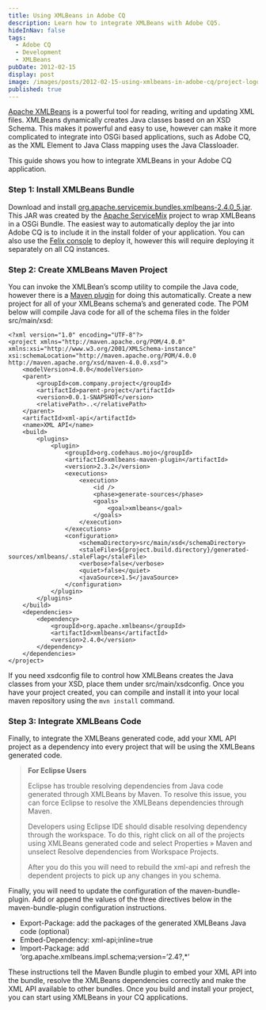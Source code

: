 ```yaml
---
title: Using XMLBeans in Adobe CQ
description: Learn how to integrate XMLBeans with Adobe CQ5.
hideInNav: false
tags:
  - Adobe CQ
  - Development
  - XMLBeans
pubDate: 2012-02-15
display: post
image: /images/posts/2012-02-15-using-xmlbeans-in-adobe-cq/project-logo.gif
published: true
---
```


[Apache XMLBeans](http://xmlbeans.apache.org/) is a powerful tool for reading, writing and updating XML files. XMLBeans dynamically creates Java classes based on an XSD Schema. This makes it powerful and easy to use, however can make it more complicated to integrate into OSGi based applications, such as Adobe CQ, as the XML Element to Java Class mapping uses the Java Classloader.

This guide shows you how to integrate XMLBeans in your Adobe CQ application.

### Step 1: Install XMLBeans Bundle

Download and install [org.apache.servicemix.bundles.xmlbeans-2.4.0\_5.jar](http://repo1.maven.org/maven2/org/apache/servicemix/bundles/org.apache.servicemix.bundles.xmlbeans/2.4.0%5F5/org.apache.servicemix.bundles.xmlbeans-2.4.0%5F5.jar). This JAR was created by the [Apache ServiceMix](http://servicemix.apache.org/) project to wrap XMLBeans in a OSGi Bundle. The easiest way to automatically deploy the jar into Adobe CQ is to include it in the install folder of your application. You can also use the [Felix console](http://dev.day.com/docs/en/cq/current/deploying/configuring%5Fosgi.html#Bundles) to deploy it, however this will require deploying it separately on all CQ instances.

### Step 2: Create XMLBeans Maven Project

You can invoke the XMLBean’s scomp utility to compile the Java code, however there is a [Maven plugin](http://mojo.codehaus.org/xmlbeans-maven-plugin/) for doing this automatically. Create a new project for all of your XMLBeans schema’s and generated code. The POM below will compile Java code for all of the schema files in the folder src/main/xsd:

```
<?xml version="1.0" encoding="UTF-8"?>
<project xmlns="http://maven.apache.org/POM/4.0.0" xmlns:xsi="http://www.w3.org/2001/XMLSchema-instance" xsi:schemaLocation="http://maven.apache.org/POM/4.0.0 http://maven.apache.org/xsd/maven-4.0.0.xsd">
    <modelVersion>4.0.0</modelVersion>
    <parent>
        <groupId>com.company.project</groupId>
        <artifactId>parent-project</artifactId>
        <version>0.0.1-SNAPSHOT</version>
        <relativePath>..</relativePath>
    </parent>
    <artifactId>xml-api</artifactId>
    <name>XML API</name>
    <build>
        <plugins>
            <plugin>
                <groupId>org.codehaus.mojo</groupId>
                <artifactId>xmlbeans-maven-plugin</artifactId>
                <version>2.3.2</version>
                <executions>
                    <execution>
                        <id />
                        <phase>generate-sources</phase>
                        <goals>
                            <goal>xmlbeans</goal>
                        </goals>
                    </execution>
                </executions>
                <configuration>
                    <schemaDirectory>src/main/xsd</schemaDirectory>
                    <staleFile>${project.build.directory}/generated-sources/xmlbeans/.staleFlag</staleFile>
                    <verbose>false</verbose>
                    <quiet>false</quiet>
                    <javaSource>1.5</javaSource>
                </configuration>
            </plugin>
        </plugins>
    </build>
    <dependencies>
        <dependency>
            <groupId>org.apache.xmlbeans</groupId>
            <artifactId>xmlbeans</artifactId>
            <version>2.4.0</version>
        </dependency>
    </dependencies>
</project>

```

If you need xsdconfig file to control how XMLBeans creates the Java classes from your XSD, place them under src/main/xsdconfig. Once you have your project created, you can compile and install it into your local maven repository using the `mvn install` command.

### Step 3: Integrate XMLBeans Code

Finally, to integrate the XMLBeans generated code, add your XML API project as a dependency into every project that will be using the XMLBeans generated code.

> **For Eclipse Users**
> 
> Eclipse has trouble resolving dependencies from Java code generated through XMLBeans by Maven. To resolve this issue, you can force Eclipse to resolve the XMLBeans dependencies through Maven.
> 
> Developers using Eclipse IDE should disable resolving dependency through the workspace. To do this, right click on all of the projects using XMLBeans generated code and select Properties » Maven and unselect Resolve dependencies from Workspace Projects.
> 
> After you do this you will need to rebuild the xml-api and refresh the dependent projects to pick up any changes in you schema.

Finally, you will need to update the configuration of the maven-bundle-plugin. Add or append the values of the three directives below in the maven-bundle-plugin configuration instructions.

* Export-Package: add the packages of the generated XMLBeans Java code (optional)
* Embed-Dependency: xml-api;inline=true
* Import-Package: add ‘org.apache.xmlbeans.impl.schema;version=’2.4?,\*’

These instructions tell the Maven Bundle plugin to embed your XML API into the bundle, resolve the XMLBeans dependencies correctly and make the XML API available to other bundles. Once you build and install your project, you can start using XMLBeans in your CQ applications.
